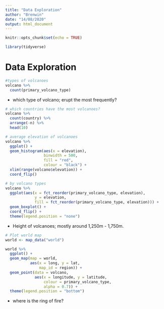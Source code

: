 ```yaml
---
title: "Data Exploration"
author: "Brenwin"
date: "14/08/2020"
output: html_document
---
```


```r
knitr::opts_chunk$set(echo = TRUE)
```

```r
library(tidyverse)
```


# Data Exploration
```r
#types of volcanoes
volcano %>% 
  count(primary_volcano_type) 
```
- which type of volcano; erupt the most frequently?

```r
# which countries have the most volcanoes?
volcano %>% 
  count(country) %>% 
  arrange(-n) %>% 
  head(10)
```

```r
# average elevation of volcanoes
volcano %>% 
  ggplot() +
  geom_histogram(aes(x = elevation),
                 binwidth = 500,
                 fill = "red",
                 colour = "black") +
  xlim(range(volcano$elevation)) +
  coord_flip()

# by volcano types
volcano %>% 
  ggplot(aes(x = fct_reorder(primary_volcano_type, elevation),
             y = elevation,
             fill = fct_reorder(primary_volcano_type, elevation))) +
  geom_boxplot() +
  coord_flip() +
  theme(legend.position = "none")
```
- Height of volcanoes; mostly around 1,250m - 1,750m.

```r
# Plot world map
world <- map_data("world")

world %>% 
  ggplot() +
  geom_map(map = world,
           aes(x = long, y = lat,
               map_id = region)) +
  geom_point(data = volcano,
             aes(x = longitude, y = latitude,
                 colour = primary_volcano_type,
                 alpha = 0.7)) +
  theme(legend.position = "bottom")
```

- where is the ring of fire?











